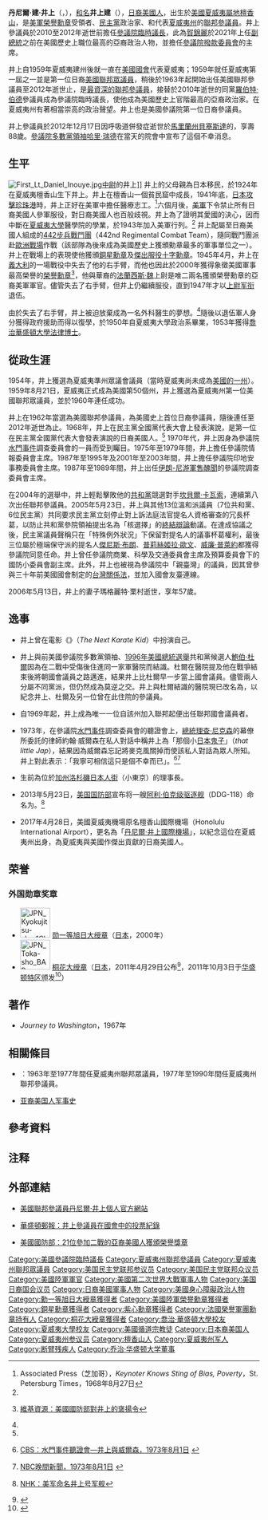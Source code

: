 {{redirect-distinguish|井上建|井上健}}
{{Infobox Officeholder
| name=丹尼爾·井上
| image name=Daniel Inouye Official Photo 2009.jpg
| jr/sr = 資深參議員
| state={{flagicon image|Flag of Hawaii.svg}} [[夏威夷州|夏威夷州]]
| party=[[民主黨_(美國)|民主黨]]
| term_start=1963年1月9日
| term_end=2012年12月17日
| alongside=[[李碩|李碩]]
| preceded={{link-en|歐倫·隆|Oren E. Long}}
| successor = [[布萊恩·夏茲|布萊恩·夏茲]]
|office2   = [[美國參議院臨時議長|美國參議院臨時議長]]
|term_start2  = 2010年6月28日<ref name="Hulse">{{cite news|last=Hulse|first=Carl|title=Inouye Sworn In as President Pro Tem|publisher=The New York Times|date=June 28, 2010|url=http://thecaucus.blogs.nytimes.com/2010/06/28/inouye-sworn-in-as-president-pro-tem/|accessdate=June 28, 2010|archive-date=2020-11-13|archive-url=https://web.archive.org/web/20201113154043/https://thecaucus.blogs.nytimes.com/2010/06/28/inouye-sworn-in-as-president-pro-tem/|dead-url=no}}</ref>
|term_end2      = 2012年12月17日
|1blankname2   = 議長
|1namedata2    = [[乔·拜登|乔·拜登]]（副总统兼任）
|predecessor2   = [[羅伯特·伯德|羅伯特·伯德]]
|successor2= [[帕特里克·萊希|帕特里克·萊希]]
| branch = {{flagicon image|Emblem of the U.S. Department of the Army.svg}} [[美國陸軍|美國陸軍]]
| serviceyears = 1943年－1947年
| rank = [[上尉|上尉]]
| battles = [[第二次世界大戰|第二次世界大戰]]
| awards = [[榮譽勳章|榮譽勳章]]<br>[[銅星勳章|銅星勳章]]<br>[[傑出服役十字勳章_(美國)|傑出服役十字勳章]]       
| date of birth={{birth_date|1924|9|7}}
| place of birth={{USA}}[[夏威夷属地|夏威夷属地]][[檀香山|檀香山]]
|birth_place    = {{USA}}[[夏威夷领地|夏威夷领地]][[檀香山|檀香山]]
| date of death={{death date and age|2012|12|17|1924|9|7}}
| place of death={{USA}}[[馬里蘭州|馬里蘭州]][[貝塞斯達_(馬里蘭州)|貝塞斯達]]
| nationality = {{US}}
|occupation     =律師
|residence      = [[檀香山|檀香山]]
| spouse=瑪格麗特·栗村<br> {{marriage|{{Link-ja|艾琳·平野|アイリーン・ヒラノ・イノウエ}}|2008|2012|end=夫逝}}
| religion=[[衛理宗|衛理宗]]
|signature      = Daniel K. Inouye Signature.svg
|website        = [https://web.archive.org/web/20100924062202/http://inouye.senate.gov/ Senator Daniel K. Inouye]
}}

'''丹尼爾·建·井上'''（{{lang-en|Daniel Ken Inouye}}{{NoteTag|“Inouye”曾经为“{{jpn|j=井上|hg=いのうえ|rm=inoue|link=no}}”的罗马化转写，现多罗马化为“Inoue”}}，{{bd|1924年|9月7日|2012年|12月17日|catIdx=Inouye}}），[[日本人名|和名]]'''井上建'''（{{jpn|j=井上 建|hg=いのうえ けん|rm=Inoue Ken}}），[[日裔美國人|日裔美國人]]，出生於[[美國|美國]][[夏威夷州|夏威夷屬地]][[檀香山|檀香山]]，是[[美軍|美軍]][[榮譽勳章|榮譽勳章]]受領者、[[民主黨_(美國)|民主黨]]政治家、和代表[[夏威夷州|夏威夷州]]的[[美國參議院|聯邦參議員]]。井上參議員於2010至2012年逝世前擔任[[參議院臨時議長|參議院臨時議長]]，此為[[賀錦麗|賀錦麗]]於2021年上任[[美国副总统|副總統]]之前在美國歷史上職位最高的亞裔政治人物，並擔任[[美國參議院撥款委員會|參議院撥款委員會]]的主席。

井上自1959年夏威夷建州後就一直在[[美國國會|美國國會]]代表夏威夷；1959年就任夏威夷第一屆之一並是第一位日裔[[美國眾議院|美國聯邦眾議員]]，稍後於1963年起開始出任美國聯邦參議員至2012年逝世止，是[[美國參議員資歷|最資深的聯邦參議員]]，接替於2010年逝世的同黨[[羅伯特·伯德|羅伯特·伯德]]參議員成為參議院臨時議長，使他成為美國歷史上官階最高的亞裔政治家。在夏威夷州有著相當崇高的政治聲望。井上也是美國參議院第一位日裔參議員。

井上參議員於2012年12月17日因呼吸道併發症逝世於[[馬里蘭州|馬里蘭州]][[貝塞斯達_(馬里蘭州)|貝塞斯達]]的{{Link-en|沃特瑞德三軍醫學中心|Walter Reed National Military Medical Center}}，享壽88歲。[[美國參議院政黨領袖|參議院多數黨領袖]][[哈里·瑞德|哈里·瑞德]]在當天的院會中宣布了這個不幸消息。

==生平==
[[File:First_Lt_Daniel_Inouye.jpg|thumb]][[中尉|中尉]]的井上]]
{{japanese
|japanese=井上 建
|kana=イノウエ ケン
|romaji=Inoue Ken
}}
井上的父母親為日本移民，於1924年在夏威夷檀香山生下井上。井上在檀香山一個貧民窟中成長，1941年底，[[珍珠港事件|日本攻擊珍珠港]]時，井上正好在美軍中擔任醫療志工。<ref name=AP19680827>Associated Press（芝加哥），''Keynoter Knows Sting of Bias, Poverty''，St. Petersburg Times，1968年8月27日</ref>六個月後，[[美軍|美軍]]下令禁止所有日裔美國人參軍服役，對日裔美國人也百般歧視。井上為了證明其愛國的決心，因而中斷在[[夏威夷大學|夏威夷大學]]醫學院的學業，於1943年加入美軍行列。<ref name=AP19680827/> 井上配屬至日裔美國人組成的[[442步兵戰鬥團|442步兵戰鬥團]]（442nd Regimental Combat Team），隨同戰鬥團派赴[[第二次世界大戰歐洲戰場|歐洲戰場]]作戰（該部隊為後來成為美國歷史上獲頒勳章最多的軍事單位之一）。井上在戰場上的表現使他獲頒[[銅星勳章|銅星勳章]]及[[傑出服役十字勳章_(美國)|傑出服役十字勳章]]。1945年4月，井上在[[義大利|義大利]]的一場戰役中失去了他的右手臂，而他也因此於2000年獲得象徵美國軍事最高榮譽的[[榮譽勳章|榮譽勳章]]<ref>{{en}}[[wikisource:Daniel_Inouye_citation|維基資源：美國國防部對井上的褒揚令]]</ref>，他與華裔的[[法蘭西斯·魏|法蘭西斯·魏]]上尉是唯二兩名獲頒榮譽勳章的亞裔美軍軍官。儘管失去了右手臂，但井上仍繼續服役，直到1947年才以[[上尉|上尉]][[军衔|军衔]]退伍。

由於失去了右手臂，井上被迫放棄成為一名外科醫生的夢想。<ref name=AP19680827 />隨後以退伍軍人身分獲得政府援助而得以復學，於1950年自夏威夷大學政治系畢業，1953年獲得[[喬治華盛頓大學|喬治華盛頓大學]][[法律博士|法律博士]]。

==從政生涯==
1954年，井上獲選為夏威夷準州眾議會議員（當時夏威夷尚未成為[[美國州份|美國的一州]]）。1959年8月21日，夏威夷正式成為美國第50個州，井上獲選為夏威夷州第一位美國聯邦眾議員，並於1960年連任成功。

井上在1962年當選為美國聯邦參議員，為美國史上首位日裔參議員，隨後連任至2012年逝世為止。1968年，井上在民主黨全國黨代表大會上發表演說，是第一位在民主黨全國黨代表大會發表演說的日裔美國人。<ref name=AP19680827 /> 1970年代，井上因身為參議院[[水門事件|水門事件]]調查委員會的一員而受到矚目。1975年至1979年間，井上擔任參議院情報委員會主席。1987年至1995年及2001年至2003年間，井上擔任參議院印地安事務委員會主席。1987年至1989年間，井上出任[[伊朗門事件|伊朗-尼游軍售醜聞]]的參議院調查委員會主席。

在2004年的選舉中，井上輕鬆擊敗他的[[共和黨_(美國)|共和黨]]競選對手[[坎貝爾·卡瓦索|坎貝爾·卡瓦索]]，連續第八次出任聯邦參議員。2005年5月23日，井上與其他13位溫和派議員（7位共和黨、6位民主黨）共同要求民主黨立刻停止對上訴法庭法官提名人資格審查的冗長杯葛，以防止共和黨參院領袖提出名為「核選擇」的[[終結辯論|終結辯論]]動議。在達成協議之後，民主黨議員聲稱只在「特殊例外狀況」下保留對提名人的議事杯葛權利，最後三位屬於極端保守派的提名人[[傑尼斯·布朗|傑尼斯·布朗]]、[[普莉絲姬拉·歐文|普莉絲姬拉·歐文]]、[[威廉·普萊約|威廉·普萊約]]都獲得參議院同意任命。井上曾任參議院商業、科學及交通委員會主席及預算委員會下的國防小委員會副主席。此外，井上也被視為參議院中「親臺灣」的議員，因其曾參與三十年前美國國會制定的[[台灣關係法|台灣關係法]]，並加入國會友臺連線。

2006年5月13日，井上的妻子瑪格麗特·栗村逝世，享年57歲。

==逸事==
*井上曾在電影《{{le|新小子難纏|The Next Karate Kid}}》（''The Next Karate Kid''）中扮演自己。

*井上與前美國參議院多數黨領袖、[[1996年美國總統選舉|1996年美國總統選舉]]共和黨候選人[[鮑伯·杜爾|鮑伯·杜爾]]因為在二戰中受傷後住進同一家軍醫院而結識。杜爾在醫院提及他在戰爭結束後將朝國會議員之路邁進，結果井上比杜爾早一步當上國會議員。儘管兩人分屬不同黨派，但仍然成為莫逆之交。井上與杜爾結識的醫院現已改名為{{le|哈特-杜爾-井上聯邦醫學中心|Hart-Dole-Inouye Federal Center}}，以紀念井上、杜爾及另一位曾在此住院的參議員{{le|菲力普·哈特|Philip Hart}}。

*自1969年起，井上成為唯一一位自該州加入聯邦起便出任聯邦國會議員者。

*1973年，在參議院[[水門事件|水門事件]]調查委員會的聽證會上，[[美國總統|總統]][[理查·尼克森|理查·尼克森]]的幕僚所委託的律師約翰·威爾森在私人對話中稱井上為「那個小[[Jap|日本鬼子]]」（''that little Jap''），結果因為威爾森忘記將麥克風關掉而使該私人對話為眾人所知。井上對此表示：「我寧可相信這只是個不幸而已」。<ref>{{en}}[http://openweb.tvnews.vanderbilt.edu/1973-8/1973-08-01-CBS-6.html CBS：水門事件聽證會—井上與威爾森，1973年8月1日] {{Wayback|url=http://openweb.tvnews.vanderbilt.edu/1973-8/1973-08-01-CBS-6.html |date=20080112075015 }}</ref><ref>{{en}}[http://openweb.tvnews.vanderbilt.edu/1973-8/1973-08-01-NBC-4.html NBC晚間新聞，1973年8月1日] {{Wayback|url=http://openweb.tvnews.vanderbilt.edu/1973-8/1973-08-01-NBC-4.html |date=20080605152330 }}</ref>

*生前為位於[[加州|加州]][[洛杉磯|洛杉磯]][[日本人街|日本人街]]（小東京）的{{le|在美日本人博物館|Japanese American National Museum}}理事長。

*2013年5月23日，[[美国国防部|美国国防部]]宣布将一艘[[阿利·伯克级驱逐舰|阿利·伯克级驱逐舰]]（DDG-118）命名为{{le|丹尼尔·井上号驱逐舰|USS Daniel Inouye|丹尼爾·井上号}}。<ref>{{ja}}[http://www3.nhk.or.jp/news/html/20130526/t10014847021000.html NHK：美军命名井上号军舰]{{dead link|date=2017年11月 |bot=InternetArchiveBot |fix-attempted=yes }}</ref>

*2017年4月28日，美國夏威夷機場原名檀香山國際機場（Honolulu International Airport），更名為「[[丹尼爾·井上國際機場|丹尼爾·井上國際機場]]」，以紀念這位在夏威夷州出身，為夏威夷與美國作傑出貢獻的日裔美國人。

==荣誉==
===外国勋章奖章===
* [[File:JPN_Kyokujitsu-sho_1Class_BAR.svg|60px]] [[勋一等旭日大绶章|勋一等旭日大绶章]]（[[日本|日本]]，2000年）
* [[File:JPN_Toka-sho_BAR.svg|60px]] [[桐花章|桐花大绶章]]（[[日本|日本]]，2011年4月29日公布<ref>{{ja}}{{cite web |url=https://www.mofa.go.jp/mofaj/gaiko/protocol/pdfs/h23_sp.pdf |title=平成23年春の外国人叙勲受章者名簿 |publisher=[[内阁府|内阁府]] |date=2011-04-29 |accessdate=2022-01-20 |archive-date=2022-01-20 |archive-url=https://web.archive.org/web/20220120022418/https://www.mofa.go.jp/mofaj/gaiko/protocol/pdfs/h23_sp.pdf%E3%80%81 |dead-url=no }}</ref>，2011年10月3日于[[华盛顿特区|华盛顿特区]]颁发<ref>{{ja}}{{cite web |url=https://www.us.emb-japan.go.jp/j/event/111003.html |title=イノウエ上院議員への桐花大綬章叙勲伝達式 |publisher=[[日本驻美国大使馆|在アメリカ合衆国日本大使館]] |date= |accessdate=2022-01-20 |archive-date=2021-12-08 |archive-url=https://web.archive.org/web/20211208140951/https://www.us.emb-japan.go.jp/j/event/111003.html |dead-url=no }}</ref>）

==著作==
*''Journey to Washington''，1967年

==相關條目==
*{{Link-en|斯帕克·松永|Spark Matsunaga}}：1963年至1977年間任夏威夷州聯邦眾議員，1977年至1990年間任夏威夷州聯邦參議員。
*[[亚裔美国人军事史|亚裔美国人军事史]]

== 參考資料 ==
{{reflist}}

== 注释 ==
{{noteFoot|iger=}}

==外部連結==
*{{en}}[https://web.archive.org/web/20100924062202/http://inouye.senate.gov/ 美國聯邦參議員丹尼爾·井上個人官方網站]
*{{en}}[https://web.archive.org/web/20070101232313/http://projects.washingtonpost.com/congress/members/i000025/ 華盛頓郵報：井上參議員在國會中的投票紀錄]
*{{en}}[http://www.defenselink.mil/news/May2000/n05192000_20005191.html 美國國防部：21位參加二戰的亞裔美國人獲頒榮譽獎章]{{Wayback|url=http://www.defenselink.mil/news/May2000/n05192000_20005191.html |date=20070930012131 }} 

{{start box}}
{{s-before|無}}
{{s-title|[[美國眾議院|美國夏威夷州聯邦眾議員（第1區）]]|1959年－1963年}}
{{s-after|[[湯瑪斯·吉爾|湯瑪斯·吉爾]]}}
{{s-before|[[歐倫·隆|歐倫·隆]]}}
{{s-title|[[美國參議院|美國夏威夷州聯邦參議員（第3梯次）]]|1963年－2012年}}
{{s-none|[[布萊恩·夏茲|布萊恩·夏茲]]}}
{{end box}}

{{Authority control}}
{{DEFAULTSORT:Inouye, Daniel}}
[[Category:美國參議院臨時議長|Category:美國參議院臨時議長]]
[[Category:夏威夷州聯邦參議員|Category:夏威夷州聯邦參議員]]
[[Category:夏威夷州聯邦眾議員|Category:夏威夷州聯邦眾議員]]
[[Category:美国民主党联邦参议员|Category:美国民主党联邦参议员]]
[[Category:美国民主党联邦众议员|Category:美国民主党联邦众议员]]
[[Category:美國陸軍軍官|Category:美國陸軍軍官]]
[[Category:美國第二次世界大戰軍事人物|Category:美國第二次世界大戰軍事人物]]
[[Category:美国日裔国会议员|Category:美国日裔国会议员]]
[[Category:日裔美國軍事人物|Category:日裔美國軍事人物]]
[[Category:美國身心障礙政治人物|Category:美國身心障礙政治人物]]
[[Category:勳一等旭日大綬章獲得者|Category:勳一等旭日大綬章獲得者]]
[[Category:美國陸軍榮譽勳章獲得者|Category:美國陸軍榮譽勳章獲得者]]
[[Category:銅星勳章獲得者|Category:銅星勳章獲得者]]
[[Category:紫心勳章獲得者|Category:紫心勳章獲得者]]
[[Category:法國榮譽軍團勳章持有人|Category:法國榮譽軍團勳章持有人]]
[[Category:桐花大綬章獲得者|Category:桐花大綬章獲得者]]
[[Category:喬治·華盛頓大學校友|Category:喬治·華盛頓大學校友]]
[[Category:夏威夷大學校友|Category:夏威夷大學校友]]
[[Category:美國循道宗教徒|Category:美國循道宗教徒]]
[[Category:日本裔美国人|Category:日本裔美国人]]
[[Category:夏威夷州参议员|Category:夏威夷州参议员]]
[[Category:檀香山人|Category:檀香山人]]
[[Category:夏威夷州军人|Category:夏威夷州军人]]
[[Category:断臂残疾人|Category:断臂残疾人]]
[[Category:乔治·华盛顿大学董事|Category:乔治·华盛顿大学董事]]